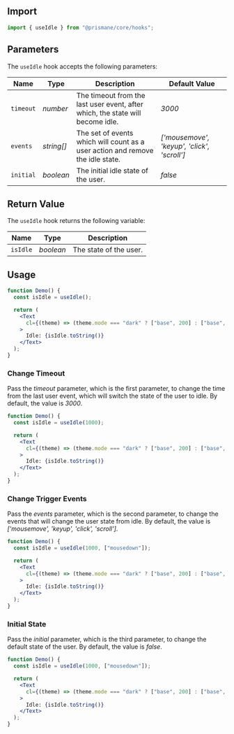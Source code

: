 ## Import

```js
import { useIdle } from "@prismane/core/hooks";
```

## Parameters

The `useIdle` hook accepts the following parameters:

| Name      | Type       | Description                                                                    | Default Value                               |
| --------- | ---------- | ------------------------------------------------------------------------------ | ------------------------------------------- |
| `timeout` | _number_   | The timeout from the last user event, after which, the state will become idle. | _3000_                                      |
| `events`  | _string[]_ | The set of events which will count as a user action and remove the idle state. | _['mousemove', 'keyup', 'click', 'scroll']_ |
| `initial` | _boolean_  | The initial idle state of the user.                                            | _false_                                     |

## Return Value

The `useIdle` hook returns the following variable:

| Name     | Type      | Description            |
| -------- | --------- | ---------------------- |
| `isIdle` | _boolean_ | The state of the user. |

## Usage

```jsx preview
function Demo() {
  const isIdle = useIdle();

  return (
    <Text
      cl={(theme) => (theme.mode === "dark" ? ["base", 200] : ["base", 700])}
    >
      Idle: {isIdle.toString()}
    </Text>
  );
}
```

### Change Timeout

Pass the _timeout_ parameter, which is the first parameter, to change the time from the last user event, which will switch the state of the user to idle. By default, the value is _3000_.

```jsx preview
function Demo() {
  const isIdle = useIdle(1000);

  return (
    <Text
      cl={(theme) => (theme.mode === "dark" ? ["base", 200] : ["base", 700])}
    >
      Idle: {isIdle.toString()}
    </Text>
  );
}
```

### Change Trigger Events

Pass the _events_ parameter, which is the second parameter, to change the events that will change the user state from idle. By default, the value is _['mousemove', 'keyup', 'click', 'scroll']_.

```jsx preview
function Demo() {
  const isIdle = useIdle(1000, ["mousedown"]);

  return (
    <Text
      cl={(theme) => (theme.mode === "dark" ? ["base", 200] : ["base", 700])}
    >
      Idle: {isIdle.toString()}
    </Text>
  );
}
```

### Initial State

Pass the _initial_ parameter, which is the third parameter, to change the default state of the user. By default, the value is _false_.

```jsx preview
function Demo() {
  const isIdle = useIdle(1000, ["mousedown"]);

  return (
    <Text
      cl={(theme) => (theme.mode === "dark" ? ["base", 200] : ["base", 700])}
    >
      Idle: {isIdle.toString()}
    </Text>
  );
}
```
